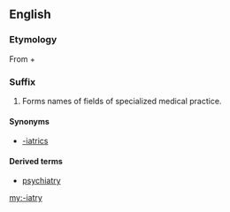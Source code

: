 ==English==

===Etymology===
From {{etyl|grc}} {{term|sc=polytonic|ἰατρός|tr=iatros||doctor|lang=grc}} + {{term|-ry|lang=en||trade of craft of}}

===Suffix===
{{head|en|suffix|cat=suffixes|sort=iatry}}

# Forms names of fields of specialized medical practice.

====Synonyms====
* [[-iatrics]]

====Derived terms====
* [[psychiatry]]

[[my:-iatry]]